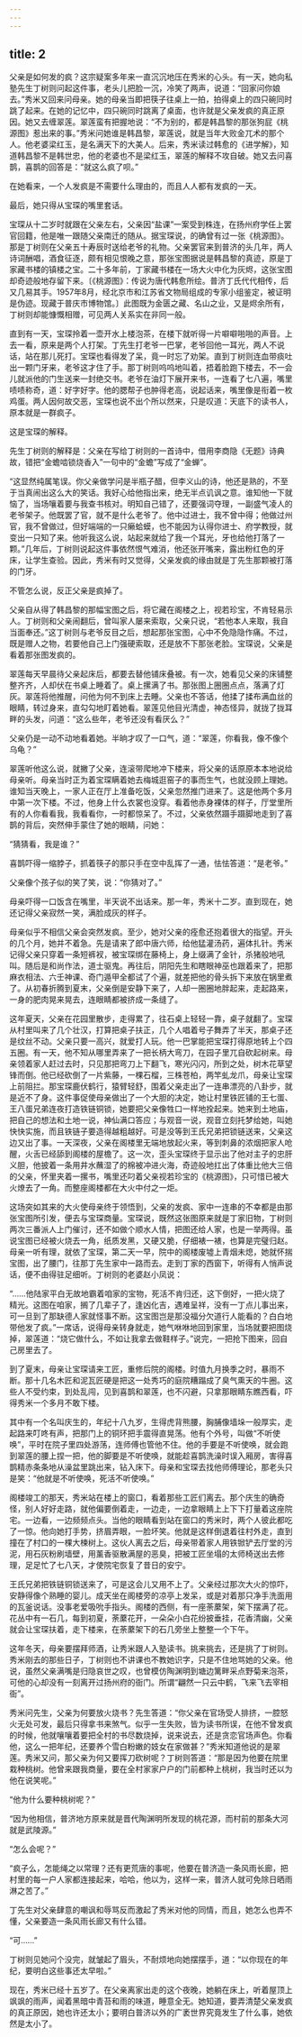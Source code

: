 ```yaml
---
---
---
```

title: 2
---




父亲是如何发的疯？这宗疑案多年来一直沉沉地压在秀米的心头。有一天，她向私塾先生丁树则问起这件事，老头儿把脸一沉，冷笑了两声，说道：“回家问你娘去。”秀米又回来问母亲。她的母亲当即把筷子往桌上一拍，拍得桌上的四只碗同时跳了起来。在她的记忆中，四只碗同时跳离了桌面，也许就是父亲发疯的真正原因。她又去缠翠莲。翠莲蛮有把握地说：“不为别的，都是韩昌黎的那张狗屁《桃源图》惹出来的事。”秀米问她谁是韩昌黎，翠莲说，就是当年大败金兀术的那个人。他老婆梁红玉，是名满天下的大美人。后来，秀米读过韩愈的《进学解》，知道韩昌黎不是韩世忠，他的老婆也不是梁红玉，翠莲的解释不攻自破。她又去问喜鹊，喜鹊的回答是：“就这么疯了呗。”

在她看来，一个人发疯是不需要什么理由的，而且人人都有发疯的一天。

最后，她只得从宝琛的嘴里套话。

宝琛从十二岁时就跟在父亲左右，父亲因“盐课”一案受到株连，在扬州府学任上罢官回籍，他是唯一跟随父亲南迁的随从。据宝琛说，的确曾有过一张《桃源图》。那是丁树则在父亲五十寿辰时送给老爷的礼物。父亲罢官来到普济的头几年，两人诗词酬唱，酒食征逐，颇有相见恨晚之意，那张宝图据说是韩昌黎的真迹，原是丁家藏书楼的镇楼之宝。二十多年前，丁家藏书楼在一场大火中化为灰烬，这张宝图却奇迹般地存留下来。〔《桃源图》：传说为唐代韩愈所绘。普济丁氏代代相传，后又几易其手。1957年8月，经北京市和江苏省文物局组成的专家小组鉴定，被证明是伪迹。现藏于普庆市博物馆。〕此图既为金匮之藏、名山之业，又是烬余所有，丁树则却能慷慨相赠，可见两人关系实在非同一般。

直到有一天，宝琛拎着一壶开水上楼泡茶，在楼下就听得一片噼噼啪啪的声音。上去一看，原来是两个人打架。丁先生打老爷一巴掌，老爷回他一耳光，两人不说话，站在那儿死打。宝琛也看得发了呆，竟一时忘了劝架。直到丁树则连血带痰吐出一颗门牙来，老爷这才住了手。那丁树则呜呜地叫着，捂着脸跑下楼去，不一会儿就派他的门生送来一封绝交书。老爷在油灯下展开来书，一连看了七八遍，嘴里啧啧称奇，道：好字好字。他的腮帮子也肿得老高，说起话来，嘴里像是衔着一枚鸡蛋。两人因何故交恶，宝琛也说不出个所以然来，只是叹道：天底下的读书人，原本就是一群疯子。

这是宝琛的解释。

先生丁树则的解释是：父亲在写给丁树则的一首诗中，借用李商隐《无题》诗典故，错把“金蟾啮锁烧香入”一句中的“金蟾”写成了“金蝉”。

“这显然纯属笔误。你父亲做学问是半瓶子醋，但李义山的诗，他还是熟的，不至于当真闹出这么大的笑话。我好心给他指出来，绝无半点讥讽之意。谁知他一下就恼了，当场嚷着要与我查书核对。明知自己错了，还要强词夺理，一副盛气凌人的老爷架子。他既罢了官，就不是什么老爷了。他中过进士，我不曾中得；他做过州官，我不曾做过，但好端端的一只癞蛤蟆，也不能因为认得你进士、府学教授，就变出一只知了来。他听我这么说，站起来就给了我一个耳光，牙也给他打落了一颗。”几年后，丁树则说起这件事依然恨气难消，他还张开嘴来，露出粉红色的牙床，让学生查验。因此，秀米有时又觉得，父亲发疯的缘由就是丁先生那颗被打落的门牙。

不管怎么说，反正父亲是疯掉了。

父亲自从得了韩昌黎的那幅宝图之后，将它藏在阁楼之上，视若珍宝，不肯轻易示人。丁树则和父亲闹翻后，曾叫家人屡来索取，父亲只说，“若他本人来取，我自当面奉还。”这丁树则与老爷反目之后，想起那张宝图，心中不免隐隐作痛。不过，既是赠人之物，若要他自己上门强硬索取，还是放不下那张老脸。宝琛说，父亲是看着那张图发疯的。

翠莲每天早晨待父亲起床后，都要去替他铺床叠被。有一次，她看见父亲的床铺整整齐齐，人却伏在书桌上睡着了。桌上摞满了书。那张图上圈圈点点，落满了灯灰。翠莲将他推醒，问他为何不到床上去睡。父亲也不答话，他揉了揉布满血丝的眼睛，转过身来，直勾勾地盯着她看。翠莲见他目光清虚，神态怪异，就拢了拢耳畔的头发，问道：“这么些年，老爷还没有看厌么？”

父亲仍是一动不动地看着她。半晌才叹了一口气，道：“翠莲，你看我，像不像个乌龟？”

翠莲听他这么说，就撇了父亲，连滚带爬地冲下楼来，将父亲的话原原本本地说给母亲听。母亲当时正为着宝琛瞒着她去梅城逛窑子的事而生气，也就没顾上理她。谁知当天晚上，一家人正在厅上准备吃饭，父亲忽然推门进来了。这是他两个多月中第一次下楼。不过，他身上什么衣裳也没穿。看着他赤身裸体的样子，厅堂里所有的人你看看我，我看看你，一时都惊呆了。不过，父亲依然蹑手蹑脚地走到了喜鹊的背后，突然伸手蒙住了她的眼睛，问她：

“猜猜看，我是谁？”

喜鹊吓得一缩脖子，抓着筷子的那只手在空中乱挥了一通，怯怯答道：“是老爷。”

父亲像个孩子似的笑了笑，说：“你猜对了。”

母亲吓得一口饭含在嘴里，半天说不出话来。那一年，秀米十二岁。直到现在，她还记得父亲寂然一笑，满脸成灰的样子。

母亲似乎不相信父亲会突然发疯。至少，她对父亲的痊愈还抱着很大的指望。开头的几个月，她并不着急。先是请来了郎中唐六师，给他猛灌汤药，遍体扎针。秀米记得父亲只穿着一条短裤衩，被宝琛绑在藤椅上，身上缀满了金针，杀猪般地吼叫。随后是和尚作法，道士驱鬼。再往后，阴阳先生和瞎眼神巫也跟着来了，把那麻衣相法、六壬神课、奇门遁甲全都试了个遍，就差把他的骨头拆下来放在锅里煮了。从初春折腾到夏末，父亲倒是安静下来了，人却一圈圈地胖起来，走起路来，一身的肥肉晃来晃去，连眼睛都被挤成一条缝了。

这年夏天，父亲在花园里散步，走得累了，往石桌上轻轻一靠，桌子就翻了。宝琛从村里叫来了几个壮汉，打算把桌子扶正，几个人唱着号子舞弄了半天，那桌子还是纹丝不动。父亲只要一高兴，就爱打人玩。他一巴掌能把宝琛打得原地转上个四五圈。有一天，他不知从哪里弄来了一把长柄大弯刀，在园子里兀自砍起树来。母亲领着家人赶过去时，只见那把弯刀上下翻飞，寒光闪闪，所到之处，树木花草望锋而倒。他已经砍倒了一片紫藤，一棵石榴，三株苍柏，两竿虬龙爪，母亲让宝琛上前阻拦。那宝琛鹿伏鹤行，猿臂轻舒，围着父亲走出了一连串漂亮的八卦步，就是近不了身。这件事促使母亲做出了一个大胆的决定，她让村里铁匠铺的王七蛋、王八蛋兄弟连夜打造铁链铜锁，她要把父亲像牲口一样地拴起来。她来到土地庙，把自己的想法和土地一说，神仙满口答应；与观音一说，观音立刻托梦给她，叫她快快实施，而且铁链子要造得越粗越好。可是没等到王氏兄弟把锁链送来，父亲这边又出了事。一天深夜，父亲在阁楼里无端地放起火来，等到刺鼻的浓烟把家人呛醒，火舌已经舔到阁楼的屋檐了。这一次，歪头宝琛终于显示出了他对主子的忠肝义胆，他披着一条用井水蘸湿了的棉被冲进火海，奇迹般地扛出了体重比他大三倍的父亲，怀里夹着一摞书，嘴里还叼着父亲视若珍宝的《桃源图》，只可惜已被大火燎去了一角。而整座阁楼都在大火中付之一炬。

这场突如其来的大火使母亲终于领悟到，父亲的发疯、家中一连串的不幸都是由那张宝图所引发，便去与宝琛商量。宝琛说，既然这张图原来就是丁家旧物，丁树则两次三番派人上门催讨，还不如做个顺水人情，把图还给人家，也是一举两得。虽说宝图已经被火烧去一角，纸质发黑，又硬又脆，仔细裱一裱，也算是完璧归赵。母亲一听有理，就依了宝琛，第二天一早，院中的阁楼废墟上青烟未熄，她就怀揣宝图，出了腰门，往那丁先生家中一路而去。走到丁家的西窗下，听得有人悄声说话，便不由得驻足细听。丁树则的老婆赵小凤说：

“……他陆家平白无故地霸着咱家的宝物，死活不肯归还，这下倒好，一把火烧了精光。这图在咱家，搁了几辈子了，逢凶化吉，遇难呈祥，没有一丁点儿事出来，可一旦到了那缺德人家就怪事不断。这宝图岂是那没福分欠道行人能看的？白白地带他发了疯。”一席话，说得母亲转身就走，她气咻咻地回到家里，当场就要把图烧掉，翠莲道：“烧它做什么，不如让我拿去做鞋样子。”说完，一把抢下图来，回自己房里去了。

到了夏末，母亲让宝琛请来工匠，重修后院的阁楼。时值九月换季之时，暴雨不断。那十几名木匠和泥瓦匠硬是把这一处秀巧的庭院糟蹋成了臭气熏天的牛圈。这些人不受约束，到处乱闯，见到喜鹊和翠莲，也不闪避，只拿那眼睛东瞧西看，吓得秀米一个多月不敢下楼。

其中有一个名叫庆生的，年纪十八九岁，生得虎背熊腰，胸脯像墙垛一般厚实，走起路来叮咚有声，把那门上的铜环把手震得直晃荡。他有个外号，叫做“不听使唤”，平时在院子里四处游荡，连师傅也管他不住。他的手要是不听使唤，就会跑到翠莲的腰上捏一把，他的脚要是不听使唤，就能趁喜鹊洗澡时误入厢房，害得喜鹊精赤条条地从澡盆里跳出来，钻入床下。母亲和宝琛去找他师傅理论，那老头只是笑：“他就是不听使唤，死活不听使唤。”

阁楼竣工的那天，秀米站在楼上的窗口，看着那些工匠们离去。那个庆生的确奇怪，别人好好走路，就他偏要倒着走，一边走，一边拿眼睛上上下下打量着这座院宅。一边看，一边频频点头。当他的眼睛看到站在窗口的秀米时，两个人彼此都吃了一惊。他向她打手势，挤眉弄眼，一脸坏笑。他就是这样倒退着往村外走，直到撞在了村口的一棵大楝树上。这伙人离去之后，母亲带着家人用铁锨铲去厅堂的污泥，用石灰粉刷墙壁，用薰香驱散满屋的恶臭，把被工匠坐塌的太师椅送出去修理，足足忙了七八天，才使院宅恢复了昔日的安宁。

王氏兄弟把铁链铜锁送来了，可是这会儿又用不上了。父亲经过那次大火的惊吓，安静得像个熟睡的婴儿。成天坐在阁楼旁的凉亭上发呆，或是对着那只净手洗面用的瓦釜说话。没事老爱吸吮手指头。阁楼的西侧，有一座荼䕷架，架下摆满了花。花丛中有一石几，每到初夏，荼䕷花开，一朵朵小白花纷披垂挂，花香清幽，父亲就会让宝琛扶着，走下楼来，在荼䕷架下的石几旁坐上整整一个下午。

这年冬天，母亲要摆拜师酒，让秀米跟人入塾读书。挑来挑去，还是挑了丁树则。秀米刚去的那些日子，丁树则也不讲课也不教她识字，只是不住地骂她的父亲。他说，虽然父亲满嘴是归隐哀世之叹，也曾模仿陶渊明到塘边篱畔采点野菊来泡茶，可他的心却没有一刻离开过扬州府的衙门。所谓“翩然一只云中鹤，飞来飞去宰相衙”。

秀米问先生，父亲为何要放火烧书？先生答道：“你父亲在官场受人排挤，一腔怒火无处可发，最后只得拿书来煞气。似乎一生失败，皆为读书所误，在他不曾发疯的时候，他就嚷嚷着要把全村的书尽数烧掉，说来说去，还是贪恋官场声色。你看他，这么一把年纪，还要养个雪白粉嫩的妓女在家做甚？”秀米知道他说的是翠莲。秀米又问，那父亲为何又要挥刀砍树呢？丁树则答道：“那是因为他要在院里栽种桃树。他曾来跟我商量，要在全村家家户户的门前都种上桃树，我当时还以为他在说笑呢。”

“他为什么要种桃树呢？”

“因为他相信，普济地方原来就是晋代陶渊明所发现的桃花源，而村前的那条大河就是武陵源。”

“怎么会呢？”

“疯子么，怎能绳之以常理？还有更荒唐的事呢，他要在普济造一条风雨长廊，把村里的每一户人家都连接起来，哈哈，他以为，这样一来，普济人就可免除日晒雨淋之苦了。”

丁先生对父亲肆意的嘲讽和辱骂反而激起了秀米对他的同情，而且，她怎么也弄不懂，父亲要造一条风雨长廊又有什么错。

“可……”

丁树则见她问个没完，就皱起了眉头，不耐烦地向她摆摆手，道：“以你现在的年纪，要明白这些事还太早啦。”





现在，秀米已经十五岁了。在父亲离家出走的这个夜晚，她躺在床上，听着屋顶上飒飒的雨声，闻着黑暗中青苔和雨的味道，睡意全无。她知道，要弄清楚父亲发疯的真正原因，她也许还太小；要明白普济以外的广袤世界究竟发生了什么事，她依然是太小了。